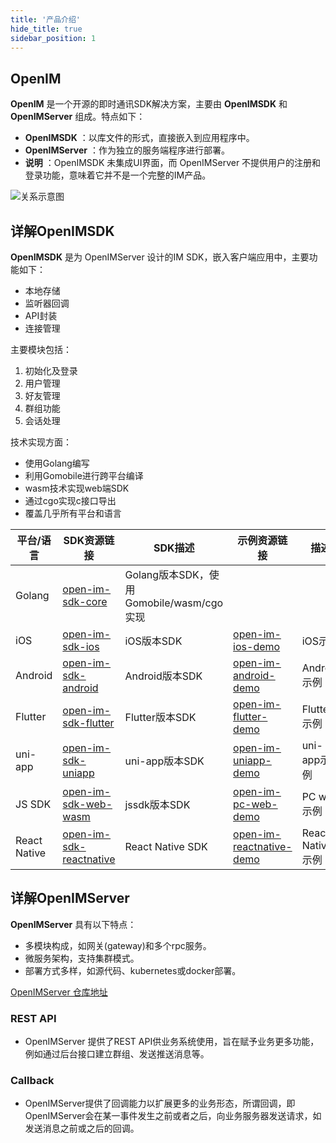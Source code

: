 ```yaml
---
title: '产品介绍'
hide_title: true
sidebar_position: 1
---
```


## OpenIM 

**OpenIM** 是一个开源的即时通讯SDK解决方案，主要由 **OpenIMSDK** 和 **OpenIMServer** 组成。特点如下：

- **OpenIMSDK** ：以库文件的形式，直接嵌入到应用程序中。
- **OpenIMServer** ：作为独立的服务端程序进行部署。
- **说明** ：OpenIMSDK 未集成UI界面，而 OpenIMServer 不提供用户的注册和登录功能，意味着它并不是一个完整的IM产品。

![关系示意图](./assets/relation.png)

## 详解OpenIMSDK

**OpenIMSDK** 是为 OpenIMServer 设计的IM SDK，嵌入客户端应用中，主要功能如下：

- 本地存储
- 监听器回调
- API封装
- 连接管理

主要模块包括：

1. 初始化及登录
2. 用户管理
3. 好友管理
4. 群组功能
5. 会话处理

技术实现方面：

- 使用Golang编写
- 利用Gomobile进行跨平台编译
- wasm技术实现web端SDK
- 通过cgo实现c接口导出
- 覆盖几乎所有平台和语言

| 平台/语言         | SDK资源链接                                                                                      | SDK描述                                                          | 示例资源链接                                                                                       | 描述              |
|--------------|---------------------------------------------------------------------------------------------|------------------------------------------------------------------|-------------------------------------------------------------------------------------------------|------------------|
| Golang       | [open-im-sdk-core](https://github.com/openimsdk/open-im-sdk-core)                          | Golang版本SDK，使用Gomobile/wasm/cgo实现                          |                                                                                                 |                  |
| iOS          | [open-im-sdk-ios](https://github.com/openimsdk/open-im-sdk-ios)                             | iOS版本SDK                                                       | [open-im-ios-demo](https://github.com/openimsdk/open-im-ios-demo)                                | iOS示例          |
| Android      | [open-im-sdk-android](https://github.com/openimsdk/open-im-sdk-android)                     | Android版本SDK                                                   | [open-im-android-demo](https://github.com/openimsdk/open-im-android-demo)                        | Android示例      |
| Flutter      | [open-im-sdk-flutter](https://github.com/openimsdk/open-im-sdk-flutter)                     | Flutter版本SDK                                                   | [open-im-flutter-demo](https://github.com/openimsdk/open-im-flutter-demo)                        | Flutter示例      |
| uni-app      | [open-im-sdk-uniapp](https://github.com/openimsdk/open-im-sdk-uniapp)                       | uni-app版本SDK                                                   | [open-im-uniapp-demo](https://github.com/openimsdk/open-im-uniapp-demo)                          | uni-app示例      |
| JS SDK       | [open-im-sdk-web-wasm](https://github.com/openimsdk/open-im-sdk-web-wasm)                  | jssdk版本SDK                                                     | [open-im-pc-web-demo](https://github.com/openimsdk/open-im-pc-web-demo)                          | PC web示例       |
| React Native | [open-im-sdk-reactnative](https://github.com/openimsdk/open-im-sdk-reactnative)            | React Native SDK                                                 | [open-im-reactnative-demo](https://github.com/openimsdk/openim-reactnative-demo)                 | React Native示例 |

## 详解OpenIMServer

**OpenIMServer** 具有以下特点：

- 多模块构成，如网关(gateway)和多个rpc服务。
- 微服务架构，支持集群模式。
- 部署方式多样，如源代码、kubernetes或docker部署。

[OpenIMServer 仓库地址](https://github.com/openimsdk/open-im-server)

### REST API

- OpenIMServer 提供了REST API供业务系统使用，旨在赋予业务更多功能，例如通过后台接口建立群组、发送推送消息等。

### Callback

- OpenIMServer提供了回调能力以扩展更多的业务形态，所谓回调，即OpenIMServer会在某一事件发生之前或者之后，向业务服务器发送请求，如发送消息之前或之后的回调。 




